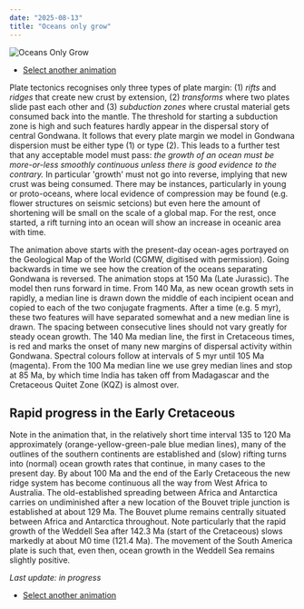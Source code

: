 ```yaml
---
date: "2025-08-13"
title: "Oceans only grow"
---
```


![Oceans Only Grow](./assets/OceansSteadily.gif)

 * [Select another animation](../animations)

Plate tectonics recognises only three types of plate margin: (1) *rifts* and *ridges* that create new crust by extension, (2) *transforms* where two plates slide past
each other and (3) *subduction zones* where crustal material gets consumed back into the mantle. The threshold for starting a subduction zone is high and such
features hardly appear in the dispersal story of central Gondwana. It follows that every plate margin we model in Gondwana dispersion must be either type (1) or type
(2). This leads to a further test that any acceptable model must pass: *the growth of an ocean must be more-or-less smoothly continuous unless there is good evidence
to the contrary.* In particular 'growth' must not go into reverse, implying that new crust was being consumed.  There may be instances, particularly in young or 
proto-oceans, where local evidence of compression may be found (e.g. flower structures on seismic setcions) but even here the amount of shortening will be small on the 
scale of a global map. For the rest, once started, a rift turning into an ocean will show an increase in oceanic area with time.

The animation above starts with the present-day ocean-ages portrayed on the Geological Map of the World (CGMW, digitised with permission). Going backwards in time we
see how the creation of the oceans separating Gondwana is reversed. The animation stops at 150 Ma (Late Jurassic). The model then runs forward in time. From 140 Ma, as
new ocean growth sets in rapidly, a median line is drawn down the middle of each incipient ocean and copied to each of the two conjugate fragments. After a time (e.g.
5 myr), these two features will have separated somewhat and a new median line is drawn. The spacing between consecutive lines should not vary greatly for steady
ocean growth. The 140 Ma median line, the first in Cretaceous times, is red and marks the onset of many new margins of dispersal activity within Gondwana. Spectral
colours follow at intervals of 5 myr until 105 Ma (magenta). From the 100 Ma median line we use grey median lines and stop at 85 Ma, by which time India has taken off
from Madagascar and the Cretaceous Quitet Zone (KQZ) is almost over. 

## Rapid progress in the Early Cretaceous

Note in the animation that, in the relatively short time interval 135 to 120 Ma approximately (orange-yellow-green-pale blue median lines), many of the outlines of the
southern continents are established and (slow) rifting turns into (normal) ocean growth rates that continue, in many cases to the present day. By about 100 Ma and the
end of the Early Cretaceous the new ridge system has become continuous all the way from West Africa to Australia.  The old-established spreading between Africa and
Antarctica carries on undiminished after a new location of the Bouvet triple junction is established at about 129 Ma.  The Bouvet plume remains centrally situated
between Africa and Antarctica throughout. Note particularly that the rapid growth of the Weddell Sea after 142.3 Ma (start of the Cretaceous) slows markedly at about
M0 time (121.4 Ma).  The movement of the South America plate is such that, even then, ocean growth in the Weddell Sea remains slightly positive.
 
 *Last update: in progress*
 
 
 * [Select another animation](../animations)

